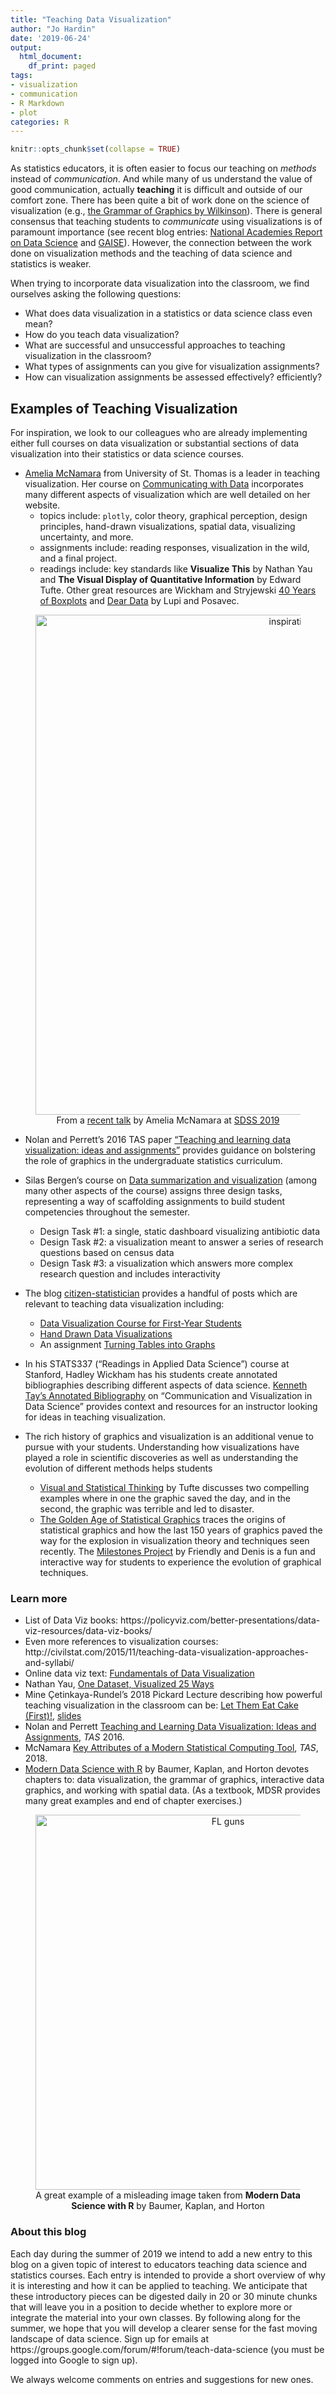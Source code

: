 ```yaml
---
title: "Teaching Data Visualization"
author: "Jo Hardin"
date: '2019-06-24'
output:
  html_document:
    df_print: paged
tags:
- visualization
- communication
- R Markdown
- plot
categories: R
---
```


```r
knitr::opts_chunk$set(collapse = TRUE)
```


As statistics educators, it is often easier to focus our teaching on *methods* instead of *communication*. And while many of us understand the value of good communication, actually **teaching** it is difficult and outside of our comfort zone.  There has been quite a bit of work done on the science of visualization (e.g., [the Grammar of Graphics by Wilkinson](https://www.springer.com/us/book/9780387245447)). There is general consensus that teaching students to *communicate* using visualizations is of paramount importance (see recent blog entries: [National Academies Report on Data Science](https://teachdatascience.com/nasem/) and [GAISE](https://teachdatascience.com/gaise/)).  However, the connection between the work done on visualization methods and the teaching of data science and statistics is weaker.  


When trying to incorporate data visualization into the classroom, we find ourselves asking the following questions:

* What does data visualization in a statistics or data science class even mean?  
* How do you teach data visualization?
* What are successful and unsuccessful approaches to teaching visualization in the classroom? 
* What types of assignments can you give for visualization assignments?
* How can visualization assignments be assessed effectively?  efficiently?


## Examples of Teaching Visualization

For inspiration, we look to our colleagues who are already implementing either full courses on data visualization or substantial sections of data visualization into their statistics or data science courses.

* [Amelia McNamara](http://www.amelia.mn/) from University of St. Thomas is a leader in teaching visualization.  Her course on [Communicating with Data](http://www.amelia.mn/sds136/index.html) incorporates many different aspects of visualization which are well detailed on her website.
    * topics include: `plotly`, color theory, graphical perception, design principles, hand-drawn visualizations, spatial data, visualizing uncertainty, and more.  
    * assignments include: reading responses, visualization in the wild, and a final project.
    * readings include: key standards like **Visualize This** by Nathan Yau and **The Visual Display of Quantitative Information** by Edward Tufte.  Other great resources are Wickham and Stryjewski [40 Years of Boxplots](http://vita.had.co.nz/papers/boxplots.html) and [Dear Data](http://www.dear-data.com/) by Lupi and Posavec.

<center>
<figure>
<img alt = 'inspiration' width='800' src='/post/dataviz/vizinspire.jpg' />
<figcaption>From a <a href="https://www.amelia.mn/TeachingDataCommunication.pdf">recent talk</a> by Amelia McNamara at <a href="https://ww2.amstat.org/meetings/sdss/2019/">SDSS 2019</a></figcaption> 
</figure>
</center>

* Nolan and Perrett's 2016 TAS paper ["Teaching and learning data visualization: ideas and assignments"](https://amstat.tandfonline.com/doi/abs/10.1080/00031305.2015.1123651) provides guidance on bolstering the role of graphics in the undergraduate statistics curriculum.

* Silas Bergen's course on [Data summarization and visualization](http://driftlessdata.space/courses/dsci310/dsci310-home/) (among many other aspects of the course) assigns three design tasks, representing a way of scaffolding assignments to build student competencies throughout the semester.
    * Design Task #1: a single, static dashboard visualizing antibiotic data
    * Design Task #2: a visualization meant to answer a series of research questions based on census data
    * Design Task #3: a visualization which answers more complex research question and includes interactivity
    

* The blog [citizen-statistician](http://www.citizen-statistician.org/) provides a handful of posts which are relevant to teaching data visualization including:
    * [Data Visualization Course for First-Year Students](http://www.citizen-statistician.org/2017/10/data-visualization-course-for-freshmen/)
    * [Hand Drawn Data Visualizations](http://www.citizen-statistician.org/2017/10/hand-drawn-data-visualizations/)
    * An assignment [Turning Tables into Graphs](http://www.citizen-statistician.org/2012/12/turning-tables-into-graphs/)



* In his STATS337 ("Readings in Applied Data Science") course at Stanford, Hadley Wickham has his students create annotated bibliographies describing different aspects of data science.  [Kenneth Tay's Annotated Bibliography](https://github.com/hadley/stats337/blob/master/annotated-bibs/communication.pdf) on "Communication and Visualization in Data Science" provides context and resources for an instructor looking for ideas in teaching visualization.


* The rich history of graphics and visualization is an additional venue to pursue with your students.  Understanding how visualizations have played a role in scientific discoveries as well as understanding the evolution of different methods helps students 
    * [Visual and Statistical Thinking](https://www.edwardtufte.com/tufte/books_textb) by Tufte discusses two compelling examples where in one the graphic saved the day, and in the second, the graphic was terrible and led to disaster.
    * [The Golden Age of Statistical Graphics](https://projecteuclid.org/euclid.ss/1242049392) traces the origins of statistical graphics and how the last 150 years of graphics paved the way for the explosion in visualization theory and techniques seen recently.  The [Milestones Project](http://www.datavis.ca/milestones/) by Friendly and Denis is a fun and interactive way for students to experience the evolution of graphical techniques. 


 
### Learn more

- List of Data Viz books:  https://policyviz.com/better-presentations/data-viz-resources/data-viz-books/
- Even more references to visualization courses: http://civilstat.com/2015/11/teaching-data-visualization-approaches-and-syllabi/ 
- Online data viz text:  [Fundamentals of Data Visualization](https://serialmentor.com/dataviz/)
- Nathan Yau, [One Dataset, Visualized 25 Ways](https://flowingdata.com/2017/01/24/one-dataset-visualized-25-ways/)
- Mine &Ccedil;etinkaya-Rundel's 2018 Pickard Lecture describing how powerful teaching visualization in the classroom can be:  [Let Them Eat Cake (First)!](https://www.youtube.com/watch?v=RsVOrpXAPXo&feature=youtu.be&t=1020), [slides](https://speakerdeck.com/minecr/let-them-eat-cake-first)
- Nolan and Perrett [Teaching and Learning Data Visualization: Ideas and Assignments](https://amstat.tandfonline.com/doi/abs/10.1080/00031305.2015.1123651), *TAS* 2016.
- McNamara [Key Attributes of a Modern Statistical Computing Tool](https://www.tandfonline.com/doi/abs/10.1080/00031305.2018.1482784?journalCode=utas20), *TAS*, 2018.
- [Modern Data Science with R](https://mdsr-book.github.io/index.html) by Baumer, Kaplan, and Horton devotes chapters to: data visualization, the grammar of graphics, interactive data graphics, and working with spatial data.  (As a textbook, MDSR provides many great examples and end of chapter exercises.)

<center>
<figure>
<img alt = 'FL guns' width='600' src='/post/dataviz/FLguns.jpg' />
<figcaption>A great example of a misleading image taken from **Modern Data Science with R** by Baumer, Kaplan, and Horton</figcaption> 
</figure>
</center>

### About this blog 

Each day during the summer of 2019 we intend to add a new entry to this blog on a given topic of interest to educators teaching data science and statistics courses. Each entry is intended to provide a short overview of why it is interesting and how it can be applied to teaching. We anticipate that these introductory pieces can be digested daily in 20 or 30 minute chunks that will leave you in a position to decide whether to explore more or integrate the material into your own classes. By following along for the summer, we hope that you will develop a clearer sense for the fast moving landscape of data science. Sign up for emails at https://groups.google.com/forum/#!forum/teach-data-science (you must be logged into Google to sign up).

We always welcome comments on entries and suggestions for new ones.

